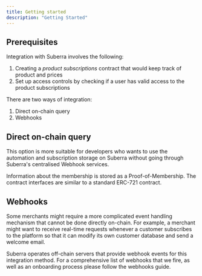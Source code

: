 ```yaml
---
title: Getting started
description: "Getting Started"
---
```


##  Prerequisites

Integration with Suberra involves the following:

1. Creating a _product subscriptions_ contract that would keep track of product and prices
2. Set up access controls by checking if a user has valid access to the product subscriptions

There are two ways of integration:

1. Direct on-chain query
2. Webhooks

## Direct on-chain query

This option is more suitable for developers who wants to use the automation and subscription storage on Suberra without going through Suberra's centralised Webhook services.

Information about the membership is stored as a Proof-of-Membership. The contract interfaces are similar to a standard ERC-721 contract.

## Webhooks

Some merchants might require a more complicated event handling mechanism that cannot be done directly on-chain. For example, a merchant might want to receive real-time requests whenever a customer subscribes to the platform so that it can modify its own customer database and send a welcome email.

Suberra operates off-chain servers that provide webhook events for this integration method. For a comprehensive list of webhooks that we fire, as well as an onboarding process please follow the webhooks guide.
